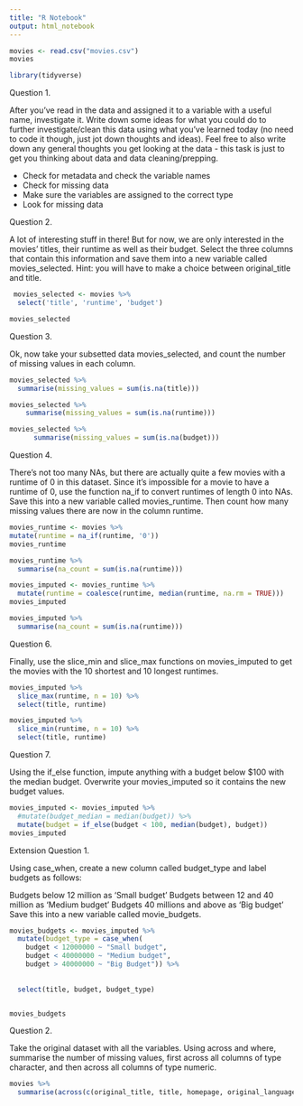 ```yaml
---
title: "R Notebook"
output: html_notebook
---
```


```r
movies <- read.csv("movies.csv")
movies
```



```r
library(tidyverse)

```

Question 1.

After you’ve read in the data and assigned it to a variable with a useful name, investigate it. Write down some ideas for what you could do to further investigate/clean this data using what you’ve learned today (no need to code it though, just jot down thoughts and ideas). Feel free to also write down any general thoughts you get looking at the data - this task is just to get you thinking about data and data cleaning/prepping.

- Check for metadata and check the variable names
- Check for missing data
- Make sure the variables are assigned to the correct type
- Look for missing data

Question 2.

A lot of interesting stuff in there! But for now, we are only interested in the movies’ titles, their runtime as well as their budget. Select the three columns that contain this information and save them into a new variable called movies_selected. Hint: you will have to make a choice between original_title and title.

```r
 movies_selected <- movies %>% 
  select('title', 'runtime', 'budget')

movies_selected
```


Question 3.

Ok, now take your subsetted data movies_selected, and count the number of missing values in each column.

```r
movies_selected %>% 
  summarise(missing_values = sum(is.na(title))) 

```


```r
movies_selected %>% 
    summarise(missing_values = sum(is.na(runtime)))

```

```r
movies_selected %>% 
      summarise(missing_values = sum(is.na(budget)))

```


Question 4.

There’s not too many NAs, but there are actually quite a few movies with a runtime of 0 in this dataset. Since it’s impossible for a movie to have a runtime of 0, use the function na_if to convert runtimes of length 0 into NAs. Save this into a new variable called movies_runtime. Then count how many missing values there are now in the column runtime.

```r
movies_runtime <- movies %>% 
mutate(runtime = na_if(runtime, '0'))
movies_runtime
```


```r
movies_runtime %>% 
  summarise(na_count = sum(is.na(runtime)))
```

```r
movies_imputed <- movies_runtime %>% 
  mutate(runtime = coalesce(runtime, median(runtime, na.rm = TRUE)))
movies_imputed
```

```r
movies_imputed %>% 
  summarise(na_count = sum(is.na(runtime)))
```

Question 6.

Finally, use the slice_min and slice_max functions on movies_imputed to get the movies with the 10 shortest and 10 longest runtimes.

```r
movies_imputed %>% 
  slice_max(runtime, n = 10) %>% 
  select(title, runtime)

movies_imputed %>% 
  slice_min(runtime, n = 10) %>% 
  select(title, runtime)

```

Question 7.

Using the if_else function, impute anything with a budget below $100 with the median budget. Overwrite your movies_imputed so it contains the new budget values.

```r
movies_imputed <- movies_imputed %>% 
  #mutate(budget_median = median(budget)) %>% 
  mutate(budget = if_else(budget < 100, median(budget), budget))
movies_imputed
```


Extension
Question 1.

Using case_when, create a new column called budget_type and label budgets as follows:

Budgets below 12 million as ‘Small budget’
Budgets between 12 and 40 million as ‘Medium budget’
Budgets 40 millions and above as ‘Big budget’
Save this into a new variable called movie_budgets.

```r
movies_budgets <- movies_imputed %>% 
  mutate(budget_type = case_when(
    budget < 12000000 ~ "Small budget",
    budget < 40000000 ~ "Medium budget",
    budget > 40000000 ~ "Big Budget")) %>% 
  
  
  select(title, budget, budget_type)


movies_budgets
```

Question 2.

Take the original dataset with all the variables. Using across and where, summarise the number of missing values, first across all columns of type character, and then across all columns of type numeric.

```r
movies %>% 
  summarise(across(c(original_title, title, homepage, original_language, overview, release_date, tagline), count = sum(is.na)))
  
```







